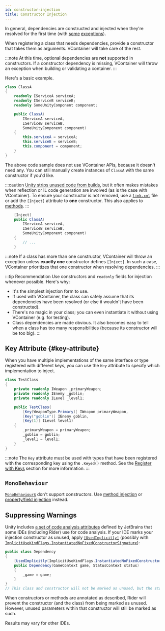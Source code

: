 ```yaml
---
id: constructor-injection
title: Constructor Injection
---
```


In general, dependencies are constructed and injected when they're resolved for the first time (with [some](../registering/register-factory) [exceptions](../registering/register-type#register-instance)).

When registering a class that needs dependencies, provide a constructor that takes them as arguments. VContainer will take care of the rest.

:::note
At this time, optional dependencies are **not** supported in constructors. If a constructor dependency is missing, VContainer will throw an exception when building or validating a container.
:::

Here's a basic example.

```csharp
class ClassA
{
    readonly IServiceA serviceA;
    readonly IServiceB serviceB;
    readonly SomeUnityComponent component;

    public ClassA(
        IServiceA serviceA,
        IServiceB serviceB,
        SomeUnityComponent component)
    {
        this.serviceA = serviceA;
        this.serviceB = serviceB;
        this.component = component;
    }
}
```

The above code sample does not use VContainer APIs, because it doesn't need any. You can still manually create instances of `ClassA` with the same constructor if you'd like.

:::caution
[Unity strips unused code from builds](https://docs.unity3d.com/Manual/ManagedCodeStripping), but it often makes mistakes when reflection or IL code generation are involved (as is the case with VContainer). To ensure your constructor is not removed, use a [`link.xml`](https://docs.unity3d.com/Manual/ManagedCodeStripping#LinkXML) file or add the `[Inject]` attribute to **one** constructor. This also applies to [methods](./method-injection).
:::

```csharp
    [Inject]
    public ClassA(
        IServiceA serviceA,
        IServiceB serviceB,
        SomeUnityComponent component)
    {
        // ...
    }
```

:::note
If a class has more than one constructor, VContainer will throw an exception unless **exactly one** constructor defines `[Inject]`. In such a case, VContainer prioritizes that one constructor when resolving dependencies.
:::

:::tip Recommendation
Use constructors and `readonly` fields for injection whenever possible. Here's why:

- It's the simplest injection form to use.
- If used with VContainer, the class can safely assume that its dependencies have been resolved (or else it wouldn't have been constructed).
- There's no magic in your class; you can even instantiate it without using VContainer (e.g. for testing).
- Class dependencies are made obvious. It also becomes easy to tell when a class has too many responsibilities (because its constructor will be too big).
:::

## Key Attribute {#key-attribute}

When you have multiple implementations of the same interface or type registered with different keys, you can use the `Key` attribute to specify which implementation to inject.

```csharp
class TestClass
{
    private readonly IWeapon _primaryWeapon;
    private readonly IEnemy _goblin;
    private readonly ILevel _level1;

    public TestClass(
        [Key(WeaponType.Primary)] IWeapon primaryWeapon,
        [Key("goblin")] IEnemy goblin,
        [Key(1)] ILevel level1)
    {
        _primaryWeapon = primaryWeapon;
        _goblin = goblin;
        _level1 = level1;
    }
}
```

:::note
The `Key` attribute must be used with types that have been registered with the corresponding key using the `.Keyed()` method. See the [Register with Keys](../registering/register-with-keys) section for more information.
:::

## `MonoBehaviour`

[`MonoBehaviour`s](https://docs.unity3d.com/ScriptReference/MonoBehaviour) don't support constructors. Use [method injection](./method-injection) or [property/field injection](./property-field-injection) instead.

## Suppressing Warnings

Unity includes [a set of code analysis attributes](https://www.jetbrains.com/help/rider/Reference__Code_Annotation_Attributes.html) defined by JetBrains that some IDEs (including Rider) use for code analysis. If your IDE marks your injection constructor as unused, apply [`[UsedImplicitly]`](https://www.jetbrains.com/help/rider/Reference__Code_Annotation_Attributes.html#UsedImplicitlyAttribute) (possibly with [`ImplicitUseKindFlags.InstantiatedNoFixedConstructorSignature`](https://www.jetbrains.com/help/rider/Reference__Code_Annotation_Attributes.html#InstantiatedNoFixedConstructorSignature)):

```csharp
public class Dependency
{
    [UsedImplicitly(ImplicitUseKindFlags.InstantiatedNoFixedConstructorSignature)]
    public Dependency(GameContext game, StatusContext status)
    {
        _game = game;
    }
}
// This class and constructor will not be marked as unused, but the status parameter will be.
```

When constructors or methods are annotated as described, Rider will prevent the constructor (and the class) from being marked as unused. However, unused parameters within that constructor will still be marked as such.

Results may vary for other IDEs.
